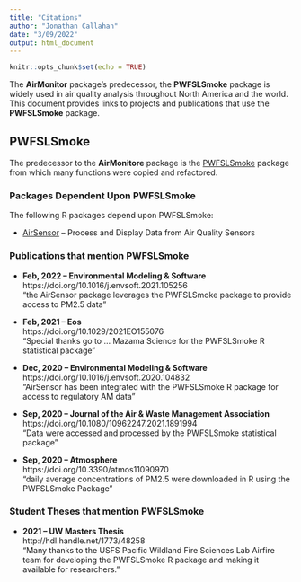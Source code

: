 ```yaml
---
title: "Citations"
author: "Jonathan Callahan"
date: "3/09/2022"
output: html_document
---
```


```r
knitr::opts_chunk$set(echo = TRUE)
```

The **AirMonitor** package's predecessor, the **PWFSLSmoke** package
is widely used in air quality analysis throughout North America and the world.
This document provides links to projects and publications that use the
**PWFSLSmoke** package.

## PWFSLSmoke

The predecessor to the **AirMonitore** package is the 
[PWFSLSmoke](https://github.com/MazamaScience/PWFSLSmoke) package from which
many functions were copied and refactored.

### Packages Dependent Upon PWFSLSmoke

The following R packages depend upon PWFSLSmoke:

* [AirSensor](https://CRAN.R-project.org/package=AirSensor) --
Process and Display Data from Air Quality Sensors

### Publications that mention PWFSLSmoke

* **Feb, 2022 -- Environmental Modeling & Software**<br>
https://doi.org/10.1016/j.envsoft.2021.105256<br>
"the AirSensor package leverages the PWFSLSmoke package to provide access 
to PM2.5 data"

* **Feb, 2021 -- Eos**<br>
https://doi.org/10.1029/2021EO155076<br>
"Special thanks go to ... Mazama Science for the PWFSLSmoke R statistical package"

* **Dec, 2020 -- Environmental Modeling & Software**<br>
https://doi.org/10.1016/j.envsoft.2020.104832<br>
"AirSensor has been integrated with the PWFSLSmoke R package for access to 
regulatory AM data"

* **Sep, 2020 -- Journal of the Air & Waste Management Association**<br>
https://doi.org/10.1080/10962247.2021.1891994<br>
"Data were accessed and processed by the PWFSLSmoke statistical package"

* **Sep, 2020 -- Atmosphere**<br>
https://doi.org/10.3390/atmos11090970<br>
"daily average concentrations of PM2.5 were downloaded in R using the 
PWFSLSmoke Package"

### Student Theses that mention PWFSLSmoke

* **2021 -- UW Masters Thesis**<br>
http://hdl.handle.net/1773/48258<br>
"Many thanks to the USFS Pacific Wildland Fire Sciences Lab Airfire team for 
developing the PWFSLSmoke R package and making it available for researchers."
